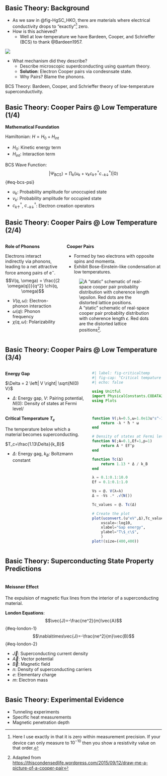 ## Basic Theory: Background

- As we saw in @fig-HgSC_HKO, there are materials where electrical conductivity drops to "exactly"^[Here I use exactly in that it is zero within measurement precision. If your device can only measure to $10^{-10}$ then you show a resistivity value on that order.] zero.
- How is this achieved?
    - Well at low-temperature we have Bardeen, Cooper, and Schrieffer (BCS) to thank @Bardeen1957.

![](http://www.superconductors.org/bcs_pics.jpg){fig-align="center"}

- What mechanism did they describe?
    - Describe microscopic superdconducting using quantum theory.
    - **Solution**: Electron Cooper pairs via condesnsate state.
    - Why Pairs? Blame the phonons.


::: aside
BCS Theory: Bardeen, Cooper, and Schrieffer theory of low-temperature superconductivity.
:::

## Basic Theory: Cooper Pairs \@ Low Temperature (1/4)
**Mathematical Foundation**

Hamiltonian: $H = H_0 + H_{\text{int}}$  

- $H_0$: Kinetic energy term  
- $H_{\text{int}}$: Interaction term

BCS Wave Function: $$ \left| \Psi_{\text{BCS}} \right\rangle = \prod_k (u_k + v_k c_{k \uparrow}^\dagger c_{-k \downarrow}^\dagger ) \left| 0 \right\rangle $$ {#eq-bcs-psi}  

- $u_k$: Probability amplitude for unoccupied state  
- $v_k$: Probability amplitude for occupied state  
- $c_{k \uparrow}^\dagger$, $c_{-k \downarrow}^\dagger$: Electron creation operators

## Basic Theory: Cooper Pairs \@ Low Temperature (2/4)
:::: {.columns}

::: {.column}
**Role of Phonons**

Electrons interact indirectly via phonons, leading to a net attractive force among pairs of $\text{e}^{-}$. $$V(q, \omega) = \frac{{2 \omega(q)}}{q^2} \chi(q, \omega)$$

- $V(q, \omega)$: Electron-phonon interaction  
- $\omega(q)$: Phonon frequency  
- $\chi(q, \omega)$: Polarizability


:::

::: {.column}
**Cooper Pairs**

- Formed by two electrons with opposite spins and momenta.
- Exhibit Bose-Einstein-like condensation at low temperatures.

![A "static" schematic of real-space cooper pair probablity distribution with coherence length $\epsilon$. Red dots are the distorted lattice positions^[Adapted from <https://thiscondensedlife.wordpress.com/2015/09/12/draw-me-a-picture-of-a-cooper-pair>]. ](https://thiscondensedlife.files.wordpress.com/2015/09/cooper_pair.png?w=500){#fig-cooper-pair}
:::

::::

## Basic Theory: Cooper Pairs \@ Low Temperature (3/4)

:::: {.columns}
::: {.column}
**Energy Gap**

$\Delta = 2 \left| V \right| \sqrt{N(0) V}$  

- $\Delta$: Energy gap, $V$: Pairing potential, $N(0)$: Density of states at Fermi level/

**Critical Temperature $T_c$**

The temperature below which a material becomes superconducting.

$T_c=\frac{1.13\Delta}{k_B}$

- $\Delta$: Energy gag, $k_B$: Boltzmann constant

:::

::: {.column}
```julia
#| label: fig-criticaltemp
#| fig-cap: "Critical tempature as a function of energy gap."
#| echo: false

using Unitful
import PhysicalConstants.CODATA2018: ħ, k_B
using Plots



function V(;λ=0.5,ω=1.0e13u"s^-1")
    return -λ * ħ * ω
end

# Density of states at Fermi level N(0)
function N(;A=0.1,Ef=1,p=1)
    return A * Ef^p 
end

function Tc(Δ)
    return 1.13 * Δ / k_B
end

λ = 0.1:0.1:10.0
Ef = 0.1:0.1:1.0

Vs = @. V(λ=λ)
Δ = -Vs .* .√(N()) 

Tc_values = @. Tc(Δ)

# Create the plot
plot(uconvert.(u"eV",Δ),Tc_values,
    xscale=:log10,
    xlabel="Gap energy",
    ylabel="T\$_c\$",
    )
plot!(size=(400,400))
```
:::

::::

## Basic Theory: Superconducting State Property Predictions

:::: {.columns}

:::{.column}
#### Meissner Effect
The expulsion of magnetic flux lines from the interior of a superconducting material.

**London Equations**: 
$$\vec{J}=-\frac{ne^2}{m}\vec{A}$${#eq-london-1}
$$\nabla\times\vec{J}=-\frac{ne^2}{m}\vec{B}$${#eq-london-2}

- $\vec{J}$: Superconducting current density
- $\vec{A}$: Vector potential
- $\vec{B}$: Magnetic field
- $n$: Density of superconducting carriers
- $e$: Elementary charge
- $m$: Electron mass

:::

::::

## Basic Theory: Experimental Evidence
- Tunneling experiments
- Specific heat measurements
- Magnetic penetration depth


